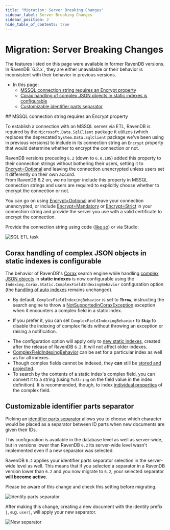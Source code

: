 ```yaml
---
title: "Migration: Server Breaking Changes"
sidebar_label: Server Breaking Changes
sidebar_position: 2
hide_table_of_contents: true
---
```



# Migration: Server Breaking Changes
<Admonition type="note" title="Note">
The features listed on this page were available in former RavenDB versions.  
In RavenDB `6.2.x`, they are either unavailable or their behavior is inconsistent 
with their behavior in previous versions.  

* In this page:  
   * [MSSQL connection string requires an Encrypt property](../../migration/server/server-breaking-changes.mdx#mssql-connection-string-requires-an-encrypt-property)  
   * [Corax handling of complex JSON objects in static indexes is configurable](../../migration/server/server-breaking-changes.mdx#corax-handling-of-complex-json-objects-in-static-indexes-is-configurable)  
   * [Customizable identifier parts separator](../../migration/server/server-breaking-changes.mdx#customizable-identifier-parts-separator)  

</Admonition>
## MSSQL connection string requires an Encrypt property

To establish a connection with an MSSQL server via ETL, RavenDB is required 
by the `Microsoft.Data.SqlClient` package it utilizes (which replaces the 
deprecated `System.Data.SqlClient` package we've been using in previous versions) 
to include in its connection string an `Encrypt` property that would determine 
whether to encrypt the connection or not.  

RavenDB versions preceding `6.2` (down to `6.0.105`) added this property 
to their connection strings without bothering their users, setting it to 
[Encrypt=Optional](https://learn.microsoft.com/en-us/dotnet/api/microsoft.data.sqlclient.sqlconnectionencryptoption.optional?view=sqlclient-dotnet-standard-5.2#microsoft-data-sqlclient-sqlconnectionencryptoption-optional) 
and leaving the connection unencrypted unless users set it differently on 
their own accord.  
From RavenDB 6.2 on, we no longer include this property in MSSQL connection 
strings and users are required to explicitly choose whether to encrypt the 
connection or not.  

You can go on using [Encrypt=Optional](https://learn.microsoft.com/en-us/dotnet/api/microsoft.data.sqlclient.sqlconnectionencryptoption.optional?view=sqlclient-dotnet-standard-5.2#microsoft-data-sqlclient-sqlconnectionencryptoption-optional) 
and leave your connection unencrypted, or include [Encrypt=Mandatory](https://learn.microsoft.com/en-us/dotnet/api/microsoft.data.sqlclient.sqlconnectionencryptoption.mandatory?view=sqlclient-dotnet-standard-5.2#microsoft-data-sqlclient-sqlconnectionencryptoption-mandatory) 
or [Encrypt=Strict](https://learn.microsoft.com/en-us/dotnet/api/microsoft.data.sqlclient.sqlconnectionencryptoption.strict?view=sqlclient-dotnet-standard-5.2#microsoft-data-sqlclient-sqlconnectionencryptoption-strict) 
in your connection string and provide the server you use with a valid certificate to encrypt the connection.  

Provide the connection string using code 
([like so](../../client-api/operations/maintenance/connection-strings/add-connection-string.mdx#add-an-sql-connection-string)) 
or via Studio:  

![SQL ETL task](./assets/breaking-changes_SQL-ETL-task.png)



## Corax handling of complex JSON objects in static indexes is configurable

The behavior of RavenDB's [Corax](../../indexes/search-engine/corax.mdx) search engine while 
handling [complex JSON objects](../../indexes/search-engine/corax.mdx#handling-of-complex-json-objects) 
in **static indexes** is now configurable using the `Indexing.Corax.Static.ComplexFieldIndexingBehavior` 
configuration option (the [handling of auto indexes](../../indexes/search-engine/corax.mdx#if-corax-encounters-a-complex-property-while-indexing) 
remains unchanged).  

* By default, `ComplexFieldIndexingBehavior` is set to **`Throw`**, instructing the search 
  engine to throw a [NotSupportedInCoraxException](../../indexes/search-engine/corax.mdx#if-corax-encounters-a-complex-property-while-indexing) 
  exception when it encounters a complex field in a static index.  

* If you prefer it, you can set `ComplexFieldIndexingBehavior` to **`Skip`** to disable the 
  indexing of complex fields without throwing an exception or raising a notification.  

<Admonition type="info" title="Info">

* The configuration option will apply only to [new static indexes](../../indexes/search-engine/corax.mdx#if-corax-encounters-a-complex-property-while-indexing), 
  created after the release of RavenDB `6.2`. It will not affect older indexes.  
* [ComplexFieldIndexingBehavior](../../server/configuration/indexing-configuration.mdx#indexing.corax.static.complexfieldindexingbehavior) 
  can be set for a particular index as well as for all indexes.  
* Though complex fields cannot be indexed, they **can** still be [stored and projected](../../indexes/search-engine/corax.mdx#revise-index-definition-and-fields-usage).  
* To search by the contents of a static index's complex field, you can convert 
  it to a string (using `ToString` on the field value in the index definition). 
  It is recommended, though, to index [individual properties](../../indexes/search-engine/corax.mdx#index-a-simple-property-contained-in-the-complex-field) 
  of the complex field.  

</Admonition>



## Customizable identifier parts separator

Picking an [identifier parts separator](../../server/kb/document-identifier-generation.mdx#id-generation-by-server) 
allows you to choose which character would be placed as a separator between ID parts 
when new documents are given their IDs.  

This configuration is available in the database level as well as server-wide, but in 
versions lower than RavenDB `6.2` its server-wide level wasn't implemented even if 
a new separator was selected.  

RavenDB `6.2` applies your identifier parts separator selection in the server-wide level 
as well. This means that if you selected a separator in a RavenDB version lower than `6.2` 
and you now migrate to `6.2`, your selected separator **will become active**.  

Please be aware of this change and check this setting before migrating.  

![Identity parts separator](./assets/breaking-changes_identity-parts-separator.png)

After making this change, creating a new document with the identity prefix `|`, e.g. `user|`, 
will apply your new separator.  

![New separator](./assets/breaking-changes_new-separator.png)



